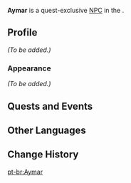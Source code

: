 {{Meta
<!-- Remove this template after adding the missing info -->
|missing_NPC_profile  = yes
}}
{{Character Infobox
|type             = Quest NPC
|image            = NPC Aymar.png
|region           = Sumeru
|location         = 
|affiliation      = 
|voiceEN          = 
|voiceCN          = 
|voiceJP          = 
}}
'''Aymar''' is a quest-exclusive [[NPC]] in the {{Quest|Opening Festivities}}.

==Profile==
<!--detailed story/lore information goes here-->
''(To be added.)''

===Appearance===
''(To be added.)''

==Quests and Events==
{{Quests and Events}}

==Other Languages==
{{Other Languages|default_hidden=1
|en      = Aymar
|zhs     = 艾玛尔
|zhs_rm  = Àimǎ'ěr
|zht     = 艾瑪爾
|zht_rm  = Àimǎ'ěr
|ja      = アイマー
|ja_rm   = Aimaa
|ko      = 아이마르
|ko_rm   = 
|es      = Aymar
|fr      = Aymar
|ru      = Аймар
|th      = Aymar
|vi      = Aymar
|de      = Aymar
|id      = Aymar
|pt      = Aymar
|tr      = Aymar
|it      = Aymar
}}

==Change History==
{{Change History|3.6}}

[[pt-br:Aymar]]